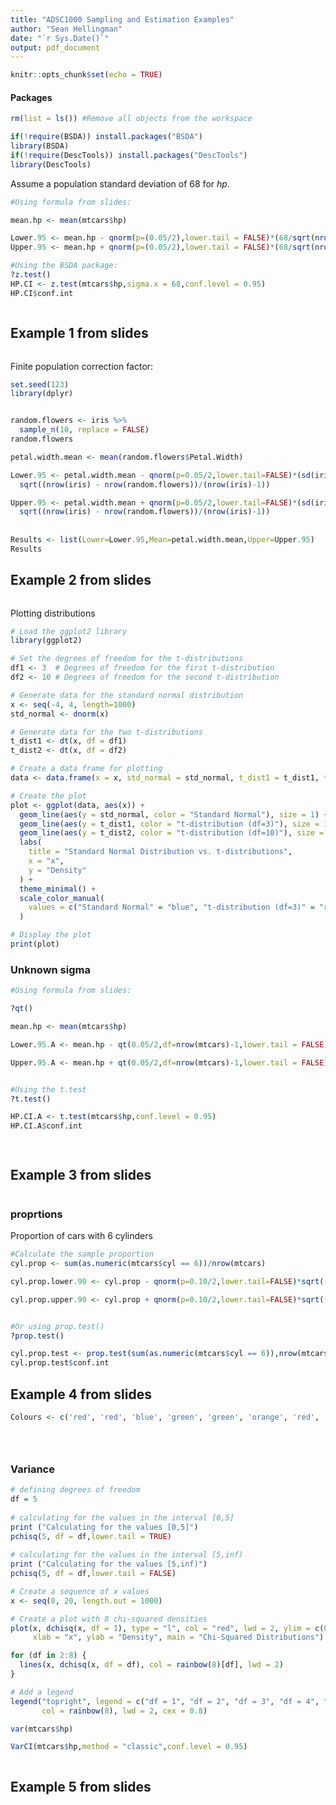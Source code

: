 ```yaml
---
title: "ADSC1000 Sampling and Estimation Examples"
author: "Sean Hellingman"
date: "`r Sys.Date()`"
output: pdf_document
---
```


```r
knitr::opts_chunk$set(echo = TRUE)
```


#### Packages

```r
rm(list = ls()) #Remove all objects from the workspace

if(!require(BSDA)) install.packages("BSDA")
library(BSDA)
if(!require(DescTools)) install.packages("DescTools")
library(DescTools)

```

Assume a population standard deviation of 68 for *hp*.

```r

#Using formula from slides:

mean.hp <- mean(mtcars$hp)

Lower.95 <- mean.hp - qnorm(p=(0.05/2),lower.tail = FALSE)*(68/sqrt(nrow(mtcars)))
Upper.95 <- mean.hp + qnorm(p=(0.05/2),lower.tail = FALSE)*(68/sqrt(nrow(mtcars)))

#Using the BSDA package:
?z.test()
HP.CI <- z.test(mtcars$hp,sigma.x = 68,conf.level = 0.95)
HP.CI$conf.int



```


## Example 1 from slides

```r






```




Finite population correction factor:


```r
set.seed(123)
library(dplyr)


random.flowers <- iris %>%
  sample_n(10, replace = FALSE)
random.flowers

petal.width.mean <- mean(random.flowers$Petal.Width)

Lower.95 <- petal.width.mean - qnorm(p=0.05/2,lower.tail=FALSE)*(sd(iris$Petal.Width)/sqrt(length(random.flowers)))*
  sqrt((nrow(iris) - nrow(random.flowers))/(nrow(iris)-1))

Upper.95 <- petal.width.mean + qnorm(p=0.05/2,lower.tail=FALSE)*(sd(iris$Petal.Width)/sqrt(length(random.flowers)))*
  sqrt((nrow(iris) - nrow(random.flowers))/(nrow(iris)-1))
  
  
Results <- list(Lower=Lower.95,Mean=petal.width.mean,Upper=Upper.95)
Results
```



## Example 2 from slides


```r




```




Plotting distributions


```r


# Load the ggplot2 library
library(ggplot2)

# Set the degrees of freedom for the t-distributions
df1 <- 3  # Degrees of freedom for the first t-distribution
df2 <- 10 # Degrees of freedom for the second t-distribution

# Generate data for the standard normal distribution
x <- seq(-4, 4, length=1000)
std_normal <- dnorm(x)

# Generate data for the two t-distributions
t_dist1 <- dt(x, df = df1)
t_dist2 <- dt(x, df = df2)

# Create a data frame for plotting
data <- data.frame(x = x, std_normal = std_normal, t_dist1 = t_dist1, t_dist2 = t_dist2)

# Create the plot
plot <- ggplot(data, aes(x)) +
  geom_line(aes(y = std_normal, color = "Standard Normal"), size = 1) +
  geom_line(aes(y = t_dist1, color = "t-distribution (df=3)"), size = 1) +
  geom_line(aes(y = t_dist2, color = "t-distribution (df=10)"), size = 1) +
  labs(
    title = "Standard Normal Distribution vs. t-distributions",
    x = "x",
    y = "Density"
  ) +
  theme_minimal() +
  scale_color_manual(
    values = c("Standard Normal" = "blue", "t-distribution (df=3)" = "red", "t-distribution (df=10)" = "green")
  )

# Display the plot
print(plot)


```


### Unknown sigma

```r

#Using formula from slides:

?qt()

mean.hp <- mean(mtcars$hp)

Lower.95.A <- mean.hp - qt(0.05/2,df=nrow(mtcars)-1,lower.tail = FALSE)*(sd(mtcars$hp)/sqrt(nrow(mtcars)))

Upper.95.A <- mean.hp + qt(0.05/2,df=nrow(mtcars)-1,lower.tail = FALSE)*(sd(mtcars$hp)/sqrt(nrow(mtcars)))


#Using the t.test
?t.test()

HP.CI.A <- t.test(mtcars$hp,conf.level = 0.95)
HP.CI.A$conf.int




```



## Example 3 from slides


```r




```




### proprtions

Proportion of cars with 6 cylinders

```r

#Calculate the sample proportion
cyl.prop <- sum(as.numeric(mtcars$cyl == 6))/nrow(mtcars)

cyl.prop.lower.90 <- cyl.prop - qnorm(p=0.10/2,lower.tail=FALSE)*sqrt((cyl.prop*(1-cyl.prop))/nrow(mtcars))

cyl.prop.upper.90 <- cyl.prop + qnorm(p=0.10/2,lower.tail=FALSE)*sqrt((cyl.prop*(1-cyl.prop))/nrow(mtcars))


#Or using prop.test()
?prop.test()

cyl.prop.test <- prop.test(sum(as.numeric(mtcars$cyl == 6)),nrow(mtcars), conf.level=0.9) 
cyl.prop.test$conf.int

```




## Example 4 from slides

```r

Colours <- c('red', 'red', 'blue', 'green', 'green', 'orange', 'red', 'orange', 'yellow', 'green', 'red', 'orange')





```




### Variance


```r


# defining degrees of freedom
df = 5
  
# calculating for the values in the interval [0,5]
print ("Calculating for the values [0,5]")
pchisq(5, df = df,lower.tail = TRUE)
  
# calculating for the values in the interval [5,inf)
print ("Calculating for the values [5,inf)")
pchisq(5, df = df,lower.tail = FALSE)


```



```r



# Create a sequence of x values
x <- seq(0, 20, length.out = 1000)

# Create a plot with 8 chi-squared densities
plot(x, dchisq(x, df = 1), type = "l", col = "red", lwd = 2, ylim = c(0, 0.5), 
     xlab = "x", ylab = "Density", main = "Chi-Squared Distributions")

for (df in 2:8) {
  lines(x, dchisq(x, df = df), col = rainbow(8)[df], lwd = 2)
}

# Add a legend
legend("topright", legend = c("df = 1", "df = 2", "df = 3", "df = 4", "df = 5", "df = 6", "df = 7", "df = 8"),
       col = rainbow(8), lwd = 2, cex = 0.8)


```





```r


var(mtcars$hp)

VarCI(mtcars$hp,method = "classic",conf.level = 0.95)



```



## Example 5 from slides



```r






```

